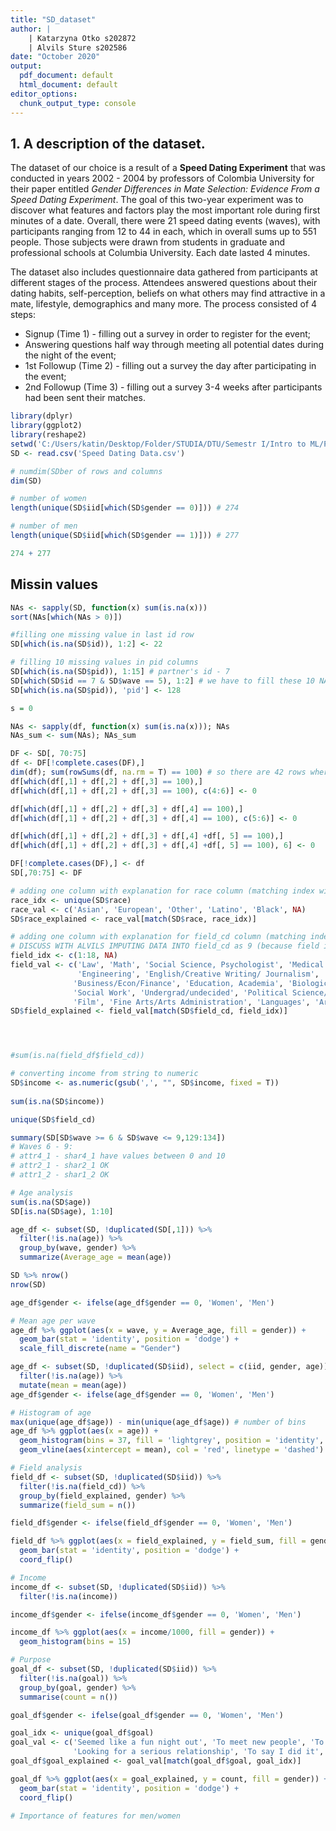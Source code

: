 ---
title: "SD_dataset"
author: |
    | Katarzyna Otko s202872
    | Alvils Sture s202586
date: "October 2020"
output:
  pdf_document: default
  html_document: default
editor_options:
  chunk_output_type: console
---

## 1. A description of the dataset.

The dataset of our choice is a result of a **Speed Dating Experiment** that was conducted in years 2002 - 2004 by professors of Colombia University  for their paper entitled *Gender Differences in Mate   Selection: Evidence From a Speed Dating Experiment*. The goal of this two-year experiment was to discover what features and factors play the most important role during first minutes of a date. Overall, there were 21 speed dating events (waves), with participants ranging from 12 to 44 in each, which in overall sums up to 551 people. Those subjects were drawn from students in graduate and professional schools at Columbia University. Each date lasted 4 minutes.

The dataset also includes questionnaire data gathered from participants at different stages of the process. Attendees answered questions about their dating habits, self-perception, beliefs on what others may find attractive in a mate, lifestyle, demographics and many more. The process consisted of 4 steps:

* Signup (Time 1) - filling out a survey in order to register for the event;
* Answering questions half way through meeting all potential dates during the night of the event;
* 1st Followup (Time 2) - filling out a survey the day after participating in the event;
* 2nd Followup (Time 3) - filling out a survey 3-4 weeks after participants had been sent their matches.


```{r, message=F, warning=F}
library(dplyr)
library(ggplot2)
library(reshape2)
setwd('C:/Users/katin/Desktop/Folder/STUDIA/DTU/Semestr I/Intro to ML/Project I')
SD <- read.csv('Speed Dating Data.csv')

# numdim(SDber of rows and columns
dim(SD)

# number of women
length(unique(SD$iid[which(SD$gender == 0)])) # 274

# number of men
length(unique(SD$iid[which(SD$gender == 1)])) # 277

274 + 277
```


## Missin values
```{r}
NAs <- sapply(SD, function(x) sum(is.na(x)))
sort(NAs[which(NAs > 0)]) 

#filling one missing value in last id row
SD[which(is.na(SD$id)), 1:2] <- 22

# filling 10 missing values in pid columns
SD[which(is.na(SD$pid)), 1:15] # partner's id - 7
SD[which(SD$id == 7 & SD$wave == 5), 1:2] # we have to fill these 10 NAs with 128
SD[which(is.na(SD$pid)), 'pid'] <- 128

s = 0

NAs <- sapply(df, function(x) sum(is.na(x))); NAs
NAs_sum <- sum(NAs); NAs_sum

DF <- SD[, 70:75]
df <- DF[!complete.cases(DF),]
dim(df); sum(rowSums(df, na.rm = T) == 100) # so there are 42 rows where we can impute 0s
df[which(df[,1] + df[,2] + df[,3] == 100),]
df[which(df[,1] + df[,2] + df[,3] == 100), c(4:6)] <- 0

df[which(df[,1] + df[,2] + df[,3] + df[,4] == 100),]
df[which(df[,1] + df[,2] + df[,3] + df[,4] == 100), c(5:6)] <- 0

df[which(df[,1] + df[,2] + df[,3] + df[,4] +df[, 5] == 100),]
df[which(df[,1] + df[,2] + df[,3] + df[,4] +df[, 5] == 100), 6] <- 0

DF[!complete.cases(DF),] <- df
SD[,70:75] <- DF

# adding one column with explanation for race column (matching index with race names)
race_idx <- unique(SD$race)
race_val <- c('Asian', 'European', 'Other', 'Latino', 'Black', NA)
SD$race_explained <- race_val[match(SD$race, race_idx)]

# adding one column with explanation for field_cd column (matching index with race names)
# DISCUSS WITH ALVILS IMPUTING DATA INTO field_cd as 9 (because field is Operations Research)
field_idx <- c(1:18, NA)
field_val <- c('Law', 'Math', 'Social Science, Psychologist', 'Medical Science/Pharmaceuticals/Bio Tech',
               'Engineering', 'English/Creative Writing/ Journalism', 'History/Religion/Philosophy',
              'Business/Econ/Finance', 'Education, Academia', 'Biological Sciences/Chemistry/Physics', 
              'Social Work', 'Undergrad/undecided', 'Political Science/International Affairs',
              'Film', 'Fine Arts/Arts Administration', 'Languages', 'Architecture', 'Other', 'Other')
SD$field_explained <- field_val[match(SD$field_cd, field_idx)]




#sum(is.na(field_df$field_cd))

# converting income from string to numeric
SD$income <- as.numeric(gsub(',', "", SD$income, fixed = T))
  
sum(is.na(SD$income))

unique(SD$field_cd)

summary(SD[SD$wave >= 6 & SD$wave <= 9,129:134])
# Waves 6 - 9:
# attr4_1 - shar4_1 have values between 0 and 10
# attr2_1 - shar2_1 OK
# attr1_2 - shar1_2 OK

```

```{r}
# Age analysis
sum(is.na(SD$age))
SD[is.na(SD$age), 1:10]

age_df <- subset(SD, !duplicated(SD[,1])) %>%
  filter(!is.na(age)) %>%
  group_by(wave, gender) %>%
  summarize(Average_age = mean(age))

SD %>% nrow()
nrow(SD)

age_df$gender <- ifelse(age_df$gender == 0, 'Women', 'Men')

# Mean age per wave
age_df %>% ggplot(aes(x = wave, y = Average_age, fill = gender)) +
  geom_bar(stat = 'identity', position = 'dodge') +
  scale_fill_discrete(name = "Gender") 

age_df <- subset(SD, !duplicated(SD$iid), select = c(iid, gender, age)) %>%
  filter(!is.na(age)) %>%
  mutate(mean = mean(age))
age_df$gender <- ifelse(age_df$gender == 0, 'Women', 'Men')

# Histogram of age
max(unique(age_df$age)) - min(unique(age_df$age)) # number of bins
age_df %>% ggplot(aes(x = age)) + 
  geom_histogram(bins = 37, fill = 'lightgrey', position = 'identity', alpha = .7) +
  geom_vline(aes(xintercept = mean), col = 'red', linetype = 'dashed')
```

```{r}
# Field analysis
field_df <- subset(SD, !duplicated(SD$iid)) %>%
  filter(!is.na(field_cd)) %>%
  group_by(field_explained, gender) %>%
  summarize(field_sum = n())

field_df$gender <- ifelse(field_df$gender == 0, 'Women', 'Men')

field_df %>% ggplot(aes(x = field_explained, y = field_sum, fill = gender)) + 
  geom_bar(stat = 'identity', position = 'dodge') + 
  coord_flip()

```

```{r}
# Income
income_df <- subset(SD, !duplicated(SD$iid)) %>%
  filter(!is.na(income))

income_df$gender <- ifelse(income_df$gender == 0, 'Women', 'Men')

income_df %>% ggplot(aes(x = income/1000, fill = gender)) + 
  geom_histogram(bins = 15)

```

```{r}
# Purpose
goal_df <- subset(SD, !duplicated(SD$iid)) %>%
  filter(!is.na(goal)) %>%
  group_by(goal, gender) %>%
  summarise(count = n())

goal_df$gender <- ifelse(goal_df$gender == 0, 'Women', 'Men')

goal_idx <- unique(goal_df$goal)
goal_val <- c('Seemed like a fun night out', 'To meet new people', 'To get a date', 
              'Looking for a serious relationship', 'To say I did it',	'Other')
goal_df$goal_explained <- goal_val[match(goal_df$goal, goal_idx)]

goal_df %>% ggplot(aes(x = goal_explained, y = count, fill = gender)) + 
  geom_bar(stat = 'identity', position = 'dodge') +
  coord_flip()

```

```{r}
# Importance of features for men/women

```


